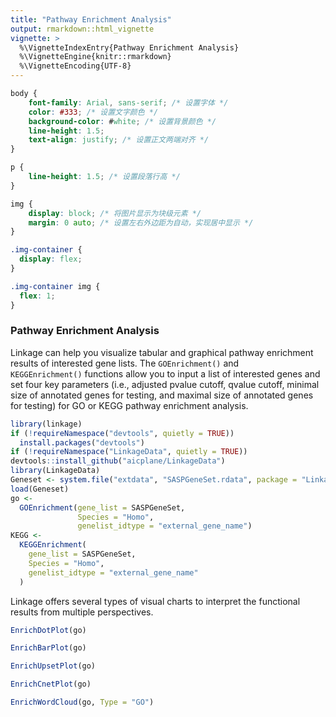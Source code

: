 ```yaml
---
title: "Pathway Enrichment Analysis"
output: rmarkdown::html_vignette
vignette: >
  %\VignetteIndexEntry{Pathway Enrichment Analysis}
  %\VignetteEngine{knitr::rmarkdown}
  %\VignetteEncoding{UTF-8}
---
```


```css
body {
    font-family: Arial, sans-serif; /* 设置字体 */
    color: #333; /* 设置文字颜色 */
    background-color: #white; /* 设置背景颜色 */
    line-height: 1.5;
    text-align: justify; /* 设置正文两端对齐 */
}

p {
    line-height: 1.5; /* 设置段落行高 */
}

img {
    display: block; /* 将图片显示为块级元素 */
    margin: 0 auto; /* 设置左右外边距为自动，实现居中显示 */
}

.img-container {
  display: flex;
}

.img-container img {
  flex: 1;
}

```

### **Pathway Enrichment Analysis**
::: {align="justify"}
Linkage can help you visualize tabular and graphical pathway enrichment results of interested gene lists. The `GOEnrichment()` and `KEGGEnrichment()` functions allow you to input a list of interested genes and set four key parameters (i.e., adjusted pvalue cutoff, qvalue cutoff, minimal size of annotated genes for testing, and maximal size of annotated genes for testing) for GO or KEGG pathway enrichment analysis.
::: 
```r
library(linkage)
if (!requireNamespace("devtools", quietly = TRUE))
  install.packages("devtools")
if (!requireNamespace("LinkageData", quietly = TRUE))
devtools::install_github("aicplane/LinkageData")
library(LinkageData)
Geneset <- system.file("extdata", "SASPGeneSet.rdata", package = "LinkageData")
load(Geneset)
go <-
  GOEnrichment(gene_list = SASPGeneSet,
               Species = "Homo",
               genelist_idtype = "external_gene_name")
KEGG <-
  KEGGEnrichment(
    gene_list = SASPGeneSet,
    Species = "Homo",
    genelist_idtype = "external_gene_name"
  )
```

Linkage offers several types of visual charts to interpret the functional results from multiple perspectives.

```r
EnrichDotPlot(go)
```

```r
EnrichBarPlot(go)
```

```r
EnrichUpsetPlot(go)
```

```r
EnrichCnetPlot(go)
```

```r
EnrichWordCloud(go, Type = "GO")
```
